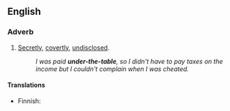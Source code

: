 ==English==

===Adverb===
{{en-adv}}

#[[secretly|Secretly]], [[covertly]], [[undisclosed]].
#:''I was paid '''under-the-table''', so I didn't have to pay taxes on the income but I couldn't complain when I was cheated.''

====Translations====
{{top}}
* Finnish: {{t|fi|pimeästi}}
{{mid}}
{{bottom}}